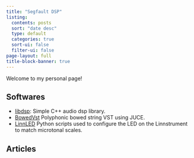 ```yaml
---
title: "Segfault DSP"
listing:
  contents: posts
  sort: "date desc"
  type: default
  categories: true
  sort-ui: false
  filter-ui: false
page-layout: full
title-block-banner: true
---
```


Welcome to my personal page!

## Softwares

- [libdsp](https://github.com/Segfault1602/libdsp): Simple C++ audio dsp library.
- [BowedVst](https://github.com/Segfault1602/BowedVst) Polyphonic bowed string VST using JUCE.
- [LinnLED](https://github.com/Segfault1602/LinnLED) Python scripts used to configure the LED on the Linnstrument to match microtonal scales.

## Articles


